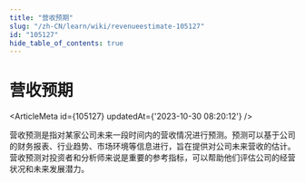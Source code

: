 ```yaml
---
title: "营收预期"
slug: "/zh-CN/learn/wiki/revenueestimate-105127"
id: "105127"
hide_table_of_contents: true
---
```



<Breadcrumbs current="营收预期" />

# 营收预期

<ArticleMeta id={105127} updatedAt={'2023-10-30 08:20:12'} />
<div className='border-solid border-b border-t-0 my-4 border-[var(--ifm-color-gray-300)]' />

营收预测是指对某家公司未来一段时间内的营收情况进行预测。预测可以基于公司的财务报表、行业趋势、市场环境等信息进行，旨在提供对公司未来营收的估计。营收预测对投资者和分析师来说是重要的参考指标，可以帮助他们评估公司的经营状况和未来发展潜力。
